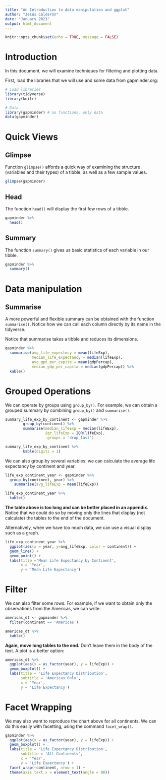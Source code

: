 ---
title: "An Introduction to data manipulation and ggplot"
author: "Jesús Calderón"
date: "January 2021"
output: html_document
---

```{r setup, include=FALSE}
knitr::opts_chunk$set(echo = TRUE, message = FALSE)
```

# Introduction

In this document, we will examine techniques for filtering and plotting data.

First, load the libraries that we will use and some data from gapminder.org:

```{r load_libraries_data}
# Load libraries
library(tidyverse)
library(knitr)

# Data
library(gapminder) # no functions, only data
data(gapminder)
```

# Quick Views

## Glimpse

Function `glimpse()` affords a quick way of examining the structure (variables and their types) of a tibble, as well as a few sample values.

```{r glimpse}
glimpse(gapminder)
```


## Head

The function `head()` will display the first few rows of a tibble. 

```{r head}
gapminder %>% 
  head()
```

## Summary

The function `summary()` gives us basic statistics of each variable in our tibble.

```{r summary}
gapminder %>%
  summary()
```


# Data manipulation

## Summarise

A more powerful and flexible summary can be obtained with the function `summarise()`. Notice how we can call each column directly by its name in the tidyverse. 

Notice that summarise takes a tibble and reduces its dimensions.

```{r summarise}
gapminder %>%
  summarise(avg_life_expectncy = mean(lifeExp),
            median_life_expectancy = median(lifeExp),
            avg_gpd_per_capita = mean(gdpPercap),
            median_gdp_per_capita = median(gdpPercap)) %>%
  kable()
```

# Grouped Operations

We can operate by groups using `group_by()`. For example, we can obtain a grouped summary by combining `group_by()` and `summarise()`.


```{r group_by_summarise}
summary_life_exp_by_continent <- gapminder %>%
        group_by(continent) %>%
        summarise(median_lifeExp = median(lifeExp),
                  iqr_lifeExp = IQR(lifeExp),
                  .groups = 'drop_last')

summary_life_exp_by_continent %>%
        kable(digits = 1)
```

We can also group by several variables: we can calculate the average life expectancy by continent and year.

```{r life_exp_continent_year}
life_exp_continent_year <- gapminder %>%
  group_by(continent, year) %>%
    summarise(avg_lifeExp = mean(lifeExp)) 

life_exp_continent_year %>%
  kable()
```


**The table above is too long and can be better placed in an appendix.** Notice that we could do so by moving only the lines that display (not calculate) the tables to the end of the document.

Alternatively, when we have too much data, we can use a visual display such as a graph.

```{r life_exp_continent_year_plot}

life_exp_continent_year %>%
  ggplot(aes(x = year, y=avg_lifeExp, color = continent)) + 
  geom_line() + 
  geom_point() +
  labs(title ='Mean Life Expectancy by Continent',
       x = 'Year', 
       y = 'Mean Life Expectancy')
```

# Filter

We can also filter some rows. For example, if we want to obtain only the observations from the Americas, we can write:

```{r filter}

americas_dt <- gapminder %>%
  filter(continent == 'Americas') 

americas_dt %>%
  kable()
```


**Again, move long tables to the end.** Don't leave them in the body of the text. A plot is a better option:

```{r americas_plot}

americas_dt %>%
  ggplot(aes(x = as_factor(year), y = lifeExp)) + 
  geom_boxplot() + 
  labs(title = 'Life Expectancy Distribution', 
       subtitle = 'Americas Only', 
       x = 'Year', 
       y = 'Life Expectancy')

```

# Facet Wrapping

We may also want to reproduce the chart above for all continents. We can do this easily with facetting, using the command `facet_wrap()`.

```{r facet_wrap, fig.width = 14}
gapminder %>%
  ggplot(aes(x = as_factor(year), y = lifeExp)) + 
  geom_boxplot() + 
  labs(title = 'Life Expectancy Distribution', 
       subtitle = 'All Continents', 
       x = 'Year', 
       y = 'Life Expectancy') +
  facet_wrap(~continent, nrow = 1) +
  theme(axis.text.x = element_text(angle = 90))
  
```
